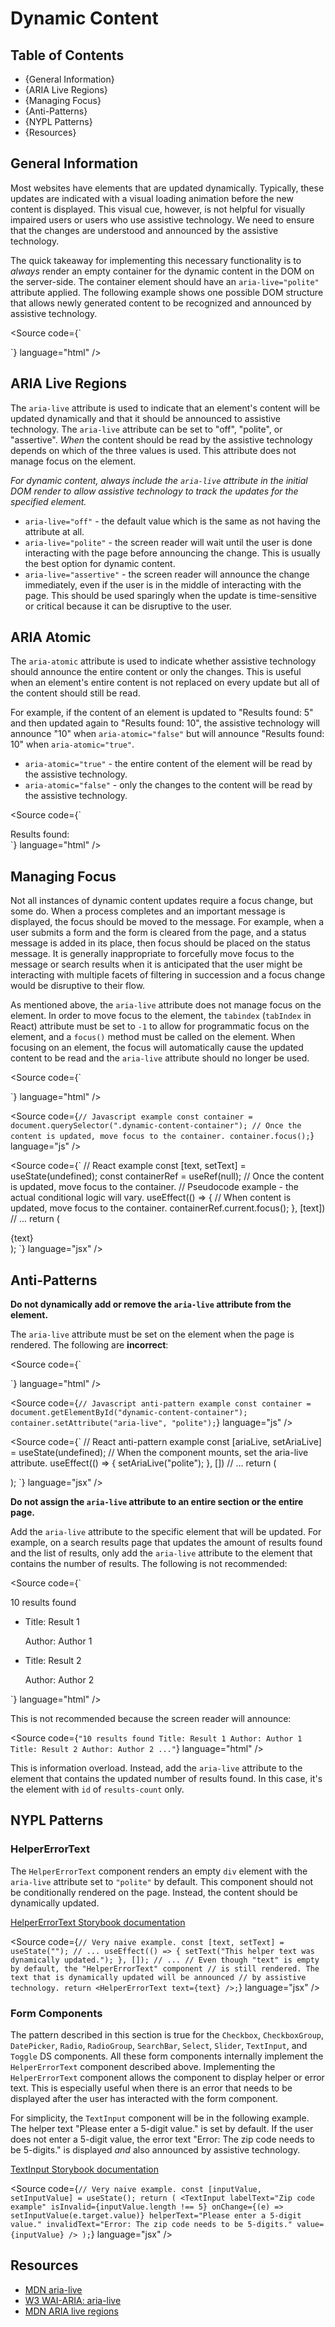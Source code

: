 

<Meta title="Accessibility Guide/Dynamic Content" />

# Dynamic Content

## Table of Contents

- {<Link href="#general-information" target="_self">General Information</Link>}
- {<Link href="#aria-live-regions" target="_self">ARIA Live Regions</Link>}
- {<Link href="#managing-focus" target="_self">Managing Focus</Link>}
- {<Link href="#anti-patterns" target="_self">Anti-Patterns</Link>}
- {<Link href="#nypl-patterns" target="_self">NYPL Patterns</Link>}
- {<Link href="#resources" target="_self">Resources</Link>}

## General Information

Most websites have elements that are updated dynamically. Typically, these
updates are indicated with a visual loading animation before the new content is
displayed. This visual cue, however, is not helpful for visually impaired users
or users who use assistive technology. We need to ensure that the changes are
understood and announced by the assistive technology.

The quick takeaway for implementing this necessary functionality is to _always_
render an empty container for the dynamic content in the DOM on the server-side.
The container element should have an `aria-live="polite"` attribute applied. The
following example shows one possible DOM structure that allows newly generated
content to be recognized and announced by assistive technology.

<Source
  code={`
<div class="dynamic-content-container" aria-live="polite">
  <!-- Any dynamic content should be inserted, removed, or updated here. -->
</div>
`} language="html" />

## ARIA Live Regions

The `aria-live` attribute is used to indicate that an element's content will be
updated dynamically and that it should be announced to assistive technology. The
`aria-live` attribute can be set to "off", "polite", or "assertive". _When_ the
content should be read by the assistive technology depends on which of the three
values is used. This attribute does not manage focus on the element.

_For dynamic content, always include the `aria-live` attribute in the initial
DOM render to allow assistive technology to track the updates for the specified
element._

- `aria-live="off"` - the default value which is the same as not having the
  attribute at all.
- `aria-live="polite"` - the screen reader will wait until the user is done
  interacting with the page before announcing the change. This is usually the
  best option for dynamic content.
- `aria-live="assertive"` - the screen reader will announce the change
  immediately, even if the user is in the middle of interacting with the page.
  This should be used sparingly when the update is time-sensitive or critical
  because it can be disruptive to the user.

## ARIA Atomic

The `aria-atomic` attribute is used to indicate whether assistive technology
should announce the entire content or only the changes. This is useful when an
element's entire content is not replaced on every update but all of the content
should still be read.

For example, if the content of an element is updated to "Results found: 5" and
then updated again to "Results found: 10", the assistive technology will
announce "10" when `aria-atomic="false"` but will announce "Results found: 10"
when `aria-atomic="true"`.

- `aria-atomic="true"` - the entire content of the element will be read by the
  assistive technology.
- `aria-atomic="false"` - only the changes to the content will be read by the
  assistive technology.

<Source
  code={`
<div class="dynamic-content-container" aria-live="polite" aria-atomic="true">
  Results found:
  <span class="dynamic-content">
    <!-- Any dynamic content should be inserted, removed, or updated here. -->
  </span>
</div>
`} language="html" />

## Managing Focus

Not all instances of dynamic content updates require a focus change, but some
do. When a process completes and an important message is displayed, the focus
should be moved to the message. For example, when a user submits a form and the
form is cleared from the page, and a status message is added in its place, then
focus should be placed on the status message. It is generally inappropriate to
forcefully move focus to the message or search results when it is anticipated
that the user might be interacting with multiple facets of filtering in
succession and a focus change would be disruptive to their flow.

As mentioned above, the `aria-live` attribute does not manage focus on the
element. In order to move focus to the element, the `tabindex` (`tabIndex` in
React) attribute must be set to `-1` to allow for programmatic focus on the
element, and a `focus()` method must be called on the element. When focusing on
an element, the focus will automatically cause the updated content to be read
and the `aria-live` attribute should no longer be used.

<Source
  code={`
<div class="dynamic-content-container" tabindex="-1">
  <!-- Any dynamic content should be inserted, removed, or updated here. -->
</div>
`}
  language="html"
/>

<Source
  code={`
// Javascript example
const container = document.querySelector(".dynamic-content-container");
// Once the content is updated, move focus to the container.
container.focus();
`}
  language="js"
/>

<Source
  code={`
// React example
const [text, setText] = useState(undefined);
const containerRef = useRef(null);
// Once the content is updated, move focus to the container.
// Pseudocode example - the actual conditional logic will vary.
useEffect(() => {
// When content is updated, move focus to the container.
  containerRef.current.focus();
}, [text])
// ...
return (
  <div class="dynamic-content-container" ref={containerRef} tabIndex="-1">
    <!-- Any dynamic content should be inserted, removed, or updated here. -->
    {text}
  </div>
);
`}
  language="jsx"
/>

## Anti-Patterns

**Do not dynamically add or remove the `aria-live` attribute from the element.**

The `aria-live` attribute must be set on the element when the page is rendered.
The following are **incorrect**:

<Source
  code={`
<div id="dynamic-content-container">
  <!-- Any dynamic content should be inserted, removed, or updated here. -->
</div>
`}
  language="html"
/>

<Source
  code={`
// Javascript anti-pattern example
const container = document.getElementById("dynamic-content-container");
container.setAttribute("aria-live", "polite");
`}
  language="js"
/>

<Source
  code={`
// React anti-pattern example
const [ariaLive, setAriaLive] = useState(undefined);
// When the component mounts, set the aria-live attribute.
useEffect(() => {
  setAriaLive("polite");
}, [])
// ...
return (
  <div id="dynamic-content-container" aria-live={ariaLive}>
    <!-- Any dynamic content should be inserted, removed, or updated here. -->
  </div>
);
`}
  language="jsx"
/>

**Do not assign the `aria-live` attribute to an entire section or the entire
page.**

Add the `aria-live` attribute to the specific element that will be updated. For
example, on a search results page that updates the amount of results found and
the list of results, only add the `aria-live` attribute to the element that
contains the number of results. The following is not recommended:

<Source
  code={`
<div id="search-results" aria-live="polite">
  <div id="results-count">
    <!-- Dynamic content. -->
    <span>10 results found</span>
  </div>
  <ul id="results-list">
    <!-- Dynamic list of li elements. -->
    <li>
      <p>Title: Result 1</p>
      <p>Author: Author 1</p>
    </li>
    <li>
      <p>Title: Result 2</p>
      <p>Author: Author 2</p>
    </li>
    <!-- ... -->
  </ul>
</div>
`}
  language="html"
/>

This is not recommended because the screen reader will announce:

<Source
  code={`
"10 results found Title: Result 1 Author: Author 1 Title: Result 2 Author: Author 2 ..."
`}
  language="html"
/>

This is information overload. Instead, add the `aria-live` attribute to the
element that contains the updated number of results found. In this case, it's
the element with `id` of `results-count` only.

## NYPL Patterns

### HelperErrorText

The `HelperErrorText` component renders an empty `div` element with the
`aria-live` attribute set to `"polite"` by default. This component should not be
conditionally rendered on the page. Instead, the content should be dynamically
updated.

[HelperErrorText Storybook documentation](../?path=/docs/components-content-display-helpererrortext--docs)

<Source
  code={`
// Very naive example.
const [text, setText] = useState("");
// ...
useEffect(() => {
  setText("This helper text was dynamically updated.");
}, []);
// ...
// Even though "text" is empty by default, the "HelperErrorText" component
// is still rendered. The text that is dynamically updated will be announced
// by assistive technology.
return <HelperErrorText text={text} />;
`}
  language="jsx"
/>

### Form Components

The pattern described in this section is true for the `Checkbox`,
`CheckboxGroup`, `DatePicker`, `Radio`, `RadioGroup`, `SearchBar`, `Select`,
`Slider`, `TextInput`, and `Toggle` DS components. All these form components
internally implement the `HelperErrorText` component described above.
Implementing the `HelperErrorText` component allows the component to display
helper or error text. This is especially useful when there is an error that
needs to be displayed after the user has interacted with the form component.

For simplicity, the `TextInput` component will be in the following example. The
helper text "Please enter a 5-digit value." is set by default. If the user does
not enter a 5-digit value, the error text "Error: The zip code needs to be
5-digits." is displayed _and_ also announced by assistive technology.

[TextInput Storybook documentation](../?path=/docs/components-form-elements-textinput--docs)

<Source
  code={`
// Very naive example.
const [inputValue, setInputValue] = useState();
return (
<TextInput
  labelText="Zip code example"
  isInvalid={inputValue.length !== 5}
  onChange={(e) => setInputValue(e.target.value)}
  helperText="Please enter a 5-digit value."
  invalidText="Error: The zip code needs to be 5-digits."
  value={inputValue}
/>
); `}
  language="jsx"
/>

## Resources

- [MDN aria-live](https://developer.mozilla.org/en-US/docs/Web/Accessibility/ARIA/Attributes/aria-live)
- [W3 WAI-ARIA: aria-live](https://www.w3.org/TR/wai-aria/#aria-live)
- [MDN ARIA live regions](https://developer.mozilla.org/en-US/docs/Web/Accessibility/ARIA/ARIA_Live_Regions)
